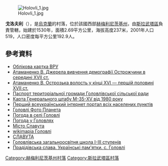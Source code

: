 [[Image:Holovli_1.jpg|right]]

{{coord|50|25|25|N|26|47|3|E|scale:100000|display=title}}

'''戈洛夫利'''（{{lang-uk|Головлі}}），是[[烏克蘭|烏克蘭]]的村落，位於該國西部[[赫梅利尼茨基州|赫梅利尼茨基州]]，由[[斯拉武塔區|斯拉武塔區]]負責管轄，始建於1530年，面積2.69平方公里，海拔高度237米，2001年人口519，人口密度每平方公里192.9人。

==參考資料==
* [http://gska2.rada.gov.ua/pls/z7502/A005?rf7571=36599 Облікова картка ВРУ]{{dead link|date=2017年12月 |bot=InternetArchiveBot |fix-attempted=yes }}
* [http://istvolyn.info/index.php?option=com_content&task=view&id=1287&Itemid=2 Атаманенко В. Джерела вивчення демографії Острожчини в середині XVII ст.] {{Wayback|url=http://istvolyn.info/index.php?option=com_content&task=view&id=1287&Itemid=2 |date=20170921193636 }}
* [http://istvolyn.info/index.php?option=com_content&task=view&id=256&lang=ru Атаманенко В. Острозька волость у кінці XVI — першій половині XVII ст.] {{Wayback|url=http://istvolyn.info/index.php?option=com_content&task=view&id=256&lang=ru |date=20170921193851 }}
* [http://www.oblrada.km.ua/map/slavgolsilra.php Паспорт територіальної громади Головлівської сільської ради]{{dead link|date=2018年3月 |bot=InternetArchiveBot |fix-attempted=yes }}
* [http://ozera.putivnyk.com/genshtab/M-35-054.jpg Карта Генерального штабу М-35-XV від 1980 року] {{Wayback|url=http://ozera.putivnyk.com/genshtab/M-35-054.jpg |date=20160807000303 }}
* [http://1ua.com.ua/c32312 Перший всеукраїнський інтернет портал всіх населених пунктів] {{Wayback|url=http://1ua.com.ua/c32312 |date=20160304185837 }}
* [http://foto-planeta.com/np/32312/golovli.html Головлі Фото Планета] {{Wayback|url=http://foto-planeta.com/np/32312/golovli.html |date=20181204191131 }}
* [http://weather.in.ua/ua/hmel'nickaja/5388 Погода в селі Головлі] {{Wayback|url=http://weather.in.ua/ua/hmel'nickaja/5388 |date=20111220071900 }}
* [https://www.gismeteo.ua/ua/weather-holovli-99519/hourly/#wdaily1 Погода у Головлях] {{Wayback|url=https://www.gismeteo.ua/ua/weather-holovli-99519/hourly/#wdaily1 |date=20160402083236 }}
* [http://www.slavuta.km.ua/index.php3?context=info&lang=U&cont=k&id_s=605&id_w=608&m403=1 Місто Славута] {{Wayback|url=http://www.slavuta.km.ua/index.php3?context=info&lang=U&cont=k&id_s=605&id_w=608&m403=1 |date=20170811183650 }}
* [http://wikimapia.org/#lat=50.4208236&lon=26.7907619&z=15&l=37&m=b wikimapia Головлі] {{WebCite|url=https://www.webcitation.org/61CZ2O6Sc?url=http://wikimapia.org/#lat=50.4208236&lon=26.7907619&z=15&l=37&m=b |date=20110825123910 |dateformat=iso }}
* [https://web.archive.org/web/20160305073917/http://www.slavuta.info/index.php?page_add=page_stattya&year=2010&month=11&key=1288887715&nameph1=&nameph2=&nameph3= СЛАВУТА]
* [http://golovlischool.at.ua/index/golovna/0-18 Головлівська загальноосвітня школа І-ІІІ ступенів] {{Wayback|url=http://golovlischool.at.ua/index/golovna/0-18 |date=20190315194637 }}
* [http://www.pslava.info/SlavutaRn_GolovliS,272053.html Прадідівська слава. Українські пам'ятки. с. Головлі] {{Wayback|url=http://www.pslava.info/SlavutaRn_GolovliS,272053.html |date=20180703162852 }}

{{DEFAULTSORT:Головлі}}
[[Category:赫梅利尼茨基州村落|Category:赫梅利尼茨基州村落]]
[[Category:斯拉武塔區村落|Category:斯拉武塔區村落]]


{{Khmelnytskyi-geo-stub}}